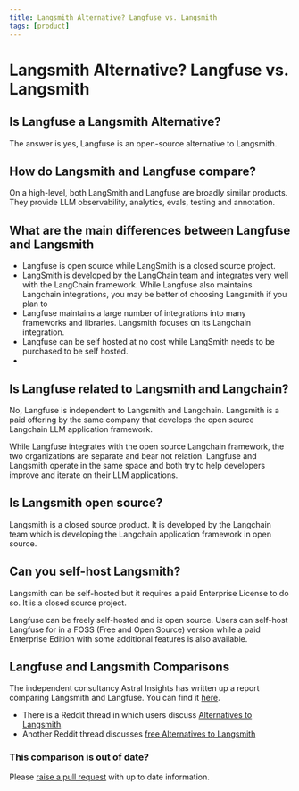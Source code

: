 ```yaml
---
title: Langsmith Alternative? Langfuse vs. Langsmith
tags: [product]
---
```


# Langsmith Alternative? Langfuse vs. Langsmith

## Is Langfuse a Langsmith Alternative?

The answer is yes, Langfuse is an open-source alternative to Langsmith. 

## How do Langsmith and Langfuse compare?

On a high-level, both LangSmith and Langfuse are broadly similar products. They provide LLM observability, analytics, evals, testing and annotation. 

## What are the main differences between Langfuse and Langsmith

- Langfuse is open source while LangSmith is a closed source project. 
- LangSmith is developed by the LangChain team and integrates very well with the LangChain framework. While Langfuse also maintains Langchain integrations, you may be better of choosing Langsmith if you plan to 
- Langfuse maintains a large number of integrations into many frameworks and libraries. Langsmith focuses on its Langchain integration. 
- Langfuse can be self hosted at no cost while LangSmith needs to be purchased to be self hosted.
- 

## Is Langfuse related to Langsmith and Langchain?

No, Langfuse is independent to Langsmith and Langchain. Langsmith is a paid offering by the same company that develops the open source Langchain LLM application framework.

While Langfuse integrates with the open source Langchain framework, the two organizations are separate and bear not relation. Langfuse and Langsmith operate in the same space and both try to help developers improve and iterate on their LLM applications.

## Is Langsmith open source?

Langsmith is a closed source product. It is developed by the Langchain team which is developing the Langchain application framework in open source.

## Can you self-host Langsmith?

Langsmith can be self-hosted but it requires a paid Enterprise License to do so. It is a closed source project. 

Langfuse can be freely self-hosted and is open source. Users can self-host Langfuse for in a FOSS (Free and Open Source) version while a paid Enterprise Edition with some additional features is also available.

## Langfuse and Langsmith Comparisons

The independent consultancy Astral Insights has written up a report comparing Langsmith and Langfuse. You can find it [here](https://astralinsights.ai/comparison-of-observability-platforms-langsmith-langfuse/).

- There is a Reddit thread in which users discuss [Alternatives to Langsmith](https://www.reddit.com/r/LangChain/comments/1b2y18p/langsmith_started_charging_time_to_compare/).
- Another Reddit thread discusses [free Alternatives to Langsmith](https://www.reddit.com/r/LocalLLaMA/comments/1aujfiz/real_free_alternative_to_langsmith/)

### This comparison is out of date? 
Please [raise a pull request](https://github.com/langfuse/langfuse-docs/tree/main/pages/faq/all) with up to date information. 
